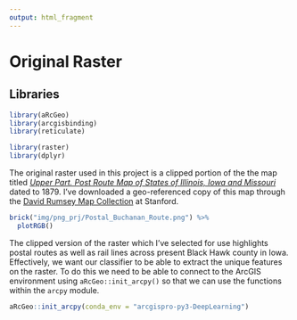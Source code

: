 ```yaml
---
output: html_fragment
---
```

# Original Raster

## Libraries
```r
library(aRcGeo)
library(arcgisbinding)
library(reticulate)

library(raster)
library(dplyr)
```

The original raster used in this project is a clipped portion of the the map titled [*Upper Part. Post Route Map of States of Illinois, Iowa and Missouri*](https://www.davidrumsey.com/luna/servlet/detail/RUMSEY~8~1~321446~90090751:Upper-Part--Post-Route-Map-of-State?sort=Pub_List_No_InitialSort%2CPub_Date%2CPub_List_No%2CSeries_No&qvq=q:upper%20postal%20route;sort:Pub_List_No_InitialSort%2CPub_Date%2CPub_List_No%2CSeries_No;lc:RUMSEY~8~1&mi=2&trs=6) dated to 1879. I've downloaded a geo-referenced copy of this map through the [David Rumsey Map Collection](https://www.davidrumsey.com/) at Stanford.

```r
brick("img/png_prj/Postal_Buchanan_Route.png") %>%
  plotRGB()
```

The clipped version of the raster which I've selected for use highlights postal routes as well as rail lines across present Black Hawk county in Iowa. Effectively, we want our classifier to be able to extract the unique features on the raster. To do this we need to be able to connect to the ArcGIS environment using `aRcGeo::init_arcpy()` so that we can use the functions within the `arcpy` module.

```r
aRcGeo::init_arcpy(conda_env = "arcgispro-py3-DeepLearning")
```



